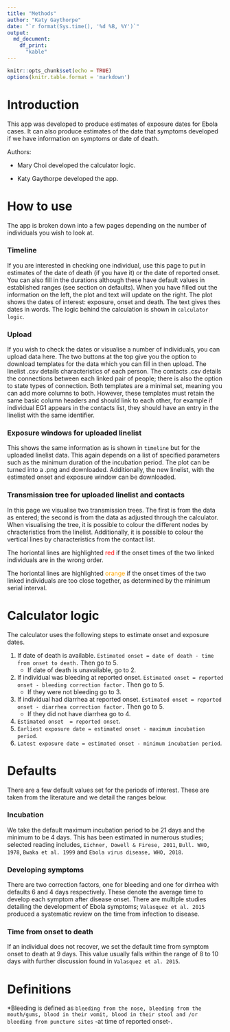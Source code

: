 ```yaml
---
title: "Methods"
author: "Katy Gaythorpe"
date: "`r format(Sys.time(), '%d %B, %Y')`"
output: 
  md_document:
    df_print:
      "kable"
---
```


```r
knitr::opts_chunk$set(echo = TRUE)
options(knitr.table.format = 'markdown')
```

# Introduction

This app was developed to produce estimates of exposure dates for Ebola cases. It can also produce estimates of the date that symptoms developed if we have information on symptoms or date of death.

Authors: 

* Mary Choi developed the calculator logic.

* Katy Gaythorpe developed the app.



# How to use

The app is broken down into a few pages depending on the number of individuals you wish to look at.

### Timeline

If you are interested in checking one individual, use this page to put in estimates of the date of death (if you have it) or the date of reported onset. You can also fill in the durations although these have default values in established ranges (see section on defaults). When you have filled out the information on the left, the plot and text will update on the right. The plot shows the dates of interest: exposure, onset and death. The text gives thes dates in words. The logic behind the calculation is shown in `calculator logic`.

### Upload

If you wish to check the dates or visualise a number of individuals, you can upload data here. The two buttons at the top give you the option to download templates for the data which you can fill in then upload. The linelist .csv details characteristics of each person. The contacts .csv details the connections between each linked pair of people; there is also the option to state types of connection. Both templates are a minimal set, meaning you can add more columns to both. However, these templates must retain the same basic column headers and should link to each other, for example if individual EG1 appears in the contacts list, they should have an entry in the linelist with the same identifier.

### Exposure windows for uploaded linelist

This shows the same information as is shown in `timeline` but for the uploaded linelist data. This again depends on a list of specified parameters such as the minimum duration of the incubation period. The plot can be turned into a .png and downloaded. Additionally, the new linelist, with the estimated onset and exposure window can be downloaded.

### Transmission tree for uploaded linelist and contacts

In this page we visualise two transmission trees. The first is from the data as entered; the second is from the data as adjusted through the calculator. When visualising the tree, it is possible to colour the different nodes by chracteristics from the linelist. Additionally, it is possible to colour the vertical lines by characteristics from the contact list. 

The horiontal lines are highlighted <span style="color:red">red</span> if the onset times of the two linked individuals are in the wrong order.

The horiontal lines are highlighted <span style="color:orange">orange</span> if the onset times of the two linked individuals are too close together, as determined by the minimum serial interval.

# Calculator logic

The calculator uses the following steps to estimate onset and exposure dates.

1. If date of death is available. `Estimated onset = date of death - time from onset to death.` Then go to 5. 
    + If date of death is unavailable, go to 2.
2. If individual was bleeding at reported onset. `Estimated onset = reported onset - bleeding correction factor.` Then go to 5. 
    + If they were not bleeding go to 3.
3. If individual had diarrhea at reported onset. `Estimated onset = reported onset - diarrhea correction factor.` Then go to 5. 
    + If they did not have diarrhea go to 4.
4. `Estimated onset  = reported onset`.
5. `Earliest exposure date = estimated onset - maximum incubation period`.
6. `Latest exposure date = estimated onset - minimum incubation period`.

# Defaults

There are a few default values set for the periods of interest. These are taken from the literature and we detail the ranges below.

### Incubation

We take the default maximum incubation period to be 21 days and the minimum to be 4 days.
This has been estimated in numerous studies; selected reading includes, `Eichner, Dowell & Firese, 2011`, `Bull. WHO, 1978`, `Bwaka et al. 1999` and `Ebola virus disease, WHO, 2018`.


### Developing symptoms

There are two correction factors, one for bleeding and one for dirrhea with defaults 6 and 4 days respectively. These denote the average time to develop each symptom after disease onset. There are multiple studies detailing the development of Ebola symptoms; `Valasquez et al. 2015` produced a systematic review on the time from infection to disease.

### Time from onset to death

If an individual does not recover, we set the default time from symptom onset to death at 9 days. This value usually falls within the range of 8 to 10 days with further discussion found in `Valasquez et al. 2015`.

# Definitions

*Bleeding is defined as `bleeding from the nose, bleeding from the mouth/gums, blood in their vomit, blood in their stool and /or bleeding from puncture sites` -at time of reported onset-.
